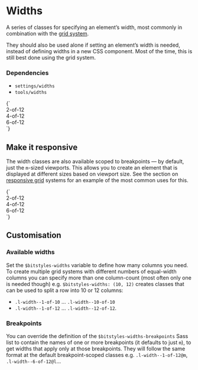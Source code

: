 
<Meta title="Layout/Widths" />

# Widths

A series of classes for specifying an element’s width, most commonly in combination with the [grid system](/?path=/story/layout-grid--grid).

They should also be used alone if setting an element’s width is needed, instead of defining widths in a new CSS component. Most of the time, this is still best done using the grid system.


### Dependencies

- `settings/widths`
- `tools/widths`

<Canvas>
  <Story name="Widths">
    {`
      <div class="l-width--2-of-12">
        <div class="u-bg--brand-2">2-of-12</div>
      </div>
      <div class="l-width--4-of-12">
        <div class="u-bg--brand-2">4-of-12</div>
      </div>
      <div class="l-width--6-of-12">
        <div class="u-bg--brand-2">6-of-12</div>
      </div>
    `}
  </Story>
</Canvas>

## Make it responsive

The width classes are also available scoped to breakpoints — by default, just the `m`-sized viewports. This allows you to create an element that is displayed at different sizes based on viewport size. See the section on [responsive grid](/?path=/story/layout-grid--responsive-grid) systems for an example of the most common uses for this.

<Canvas>
  <Story name="Widths (responsive)">
    {`
      <div class="l-width--2-of-12 l-width--6-of-12@m">
        <div class="u-bg--brand-2">2-of-12</div>
      </div>
      <div class="l-width--4-of-12 l-width--2-of-12@m">
        <div class="u-bg--brand-2">4-of-12</div>
      </div>
      <div class="l-width--6-of-12 l-width--4-of-12@m">
        <div class="u-bg--brand-2">6-of-12</div>
      </div>
    `}
  </Story>
</Canvas>

## Customisation

### Available widths

Set the `$bitstyles-widths` variable to define how many columns you need. To create multiple grid systems with different numbers of equal-width columns you can specify more than one column-count (most often only one is needed though) e.g. `$bitstyles-widths: (10, 12)` creates classes that can be used to split a row into 10 or 12 columns:

- `.l-width--1-of-10` … `.l-width--10-of-10`
- `.l-width--1-of-12` … `.l-width--12-of-12`.

### Breakpoints

You can override the definition of the `$bitstyles-widths-breakpoints` Sass list to contain the names of one or more breakpoints (it defaults to just `m`), to get widths that apply only at those breakpoints. They will follow the same format at the default breakpoint-scoped classes e.g. `.l-width--1-of-12@m`, `.l-width--6-of-12@l`…
